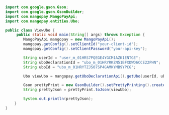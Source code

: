   
```java Java  
import com.google.gson.Gson;
import com.google.gson.GsonBuilder;
import com.mangopay.MangoPayApi;
import com.mangopay.entities.Ubo;

public class ViewUbo {
     public static void main(String[] args) throws Exception {
        MangoPayApi mangopay = new MangoPayApi();
        mangopay.getConfig().setClientId("your-client-id");
        mangopay.getConfig().setClientPassword("your-api-key");

        String userId = "user_m_01HRS7PQEGE4YGCM1AZK1ENTGE";
        String uboDeclarationId = "ubo_m_01HRYRKZN51BFXDWD6CCE22PHN";
        String uboId = "ubo_m_01HRYTZJS07SP4GAMKYMB9YPCG";

        Ubo viewUbo = mangopay.getUboDeclarationApi().getUbo(userId, uboDeclarationId, uboId);

        Gson prettyPrint = new GsonBuilder().setPrettyPrinting().create();
        String prettyJson = prettyPrint.toJson(viewUbo);

        System.out.println(prettyJson);
    }
}
```